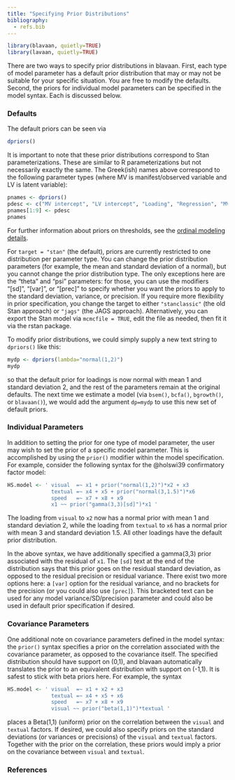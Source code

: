 ```yaml
---
title: "Specifying Prior Distributions"
bibliography:
  - refs.bib
---
```


```r
library(blavaan, quietly=TRUE)
library(lavaan, quietly=TRUE)
```

There are two ways to specify prior distributions in blavaan.  First, each type of model parameter has a default prior distribution that may or may not be suitable for your specific situation.  You are free to modify the defaults.  Second, the priors for individual model parameters can be specified in the model syntax.  Each is discussed below.


### Defaults
The default priors can be seen via

```r
dpriors()
```

It is important to note that these prior distributions correspond to Stan parameterizations. These are similar to R parameterizations but not necessarily exactly the same.  The Greek(ish) names above correspond to the following parameter types (where MV is manifest/observed variable and LV is latent variable):

```r
pnames <- dpriors()
pdesc <- c("MV intercept", "LV intercept", "Loading", "Regression", "MV precision", "LV precision", "Correlation", "Covariance matrix", "Threshold")
pnames[1:9] <- pdesc
pnames
```
For further information about priors on thresholds, see the [ordinal modeling details](ordinal.html).

For `target = "stan"` (the default), priors are currently restricted to one distribution per parameter type. You can change the prior distribution parameters (for example, the mean and standard deviation of a normal), but you cannot change the prior distribution type. The only exceptions here are the "theta" and "psi" parameters: for those, you can use the modifiers "[sd]", "[var]", or "[prec]" to specify whether you want the priors to apply to the standard deviation, variance, or precision. If you require more flexibility in prior specification, you change the target to either `"stanclassic"` (the old Stan approach) or `"jags"` (the JAGS approach). Alternatively, you can export the Stan model via `mcmcfile = TRUE`, edit the file as needed, then fit it via the rstan package.


To modify prior distributions, we could simply supply a new text string to `dpriors()` like this:

```r
mydp <- dpriors(lambda="normal(1,2)")
mydp
```

so that the default prior for loadings is now normal with mean 1 and standard deviation 2, and the rest of the parameters remain at the original defaults. The next time we estimate a model (via `bsem()`, `bcfa()`, `bgrowth()`, or `blavaan()`), we would add the argument `dp=mydp` to use this new set of default priors.


### Individual Parameters

In addition to setting the prior for one type of model parameter, the user may wish to set the prior of a specific model parameter.  This is accomplished by using the `prior()` modifier within the model specification.  For example, consider the following syntax for the @holswi39 confirmatory factor model:

```r
HS.model <- ' visual  =~ x1 + prior("normal(1,2)")*x2 + x3
              textual =~ x4 + x5 + prior("normal(3,1.5)")*x6
              speed   =~ x7 + x8 + x9 
              x1 ~~ prior("gamma(3,3)[sd]")*x1 '
```

The loading from `visual` to `x2` now has a normal prior with mean 1 and standard deviation 2, while the loading from `textual` to `x6` has a normal prior with mean 3 and standard deviation 1.5.  All other loadings have the default prior distribution.

In the above syntax, we have additionally specified a gamma(3,3) prior associated with the residual of `x1`.  The `[sd]` text at the end of the distribution says that this prior goes on the residual standard deviation, as opposed to the residual precision or residual variance. There exist two more options here: a `[var]` option for the residual variance, and no brackets for the precision (or you could also use `[prec]`). This bracketed text can be used for any model variance/SD/precision parameter and could also be used in default prior specification if desired.


### Covariance Parameters

One additional note on covariance parameters defined in the model syntax: the `prior()` syntax specifies a prior on the correlation associated with the covariance parameter, as opposed to the covariance itself.  The specified distribution should have support on (0,1), and blavaan automatically translates the prior to an equivalent distribution with support on (-1,1).  It is safest to stick with beta priors here.  For example, the syntax

```r
HS.model <- ' visual  =~ x1 + x2 + x3
              textual =~ x4 + x5 + x6
              speed   =~ x7 + x8 + x9 
              visual ~~ prior("beta(1,1)")*textual '
```

places a Beta(1,1) (uniform) prior on the correlation between the `visual` and `textual` factors.  If desired, we could also specify priors on the standard deviations (or variances or precisions) of the `visual` and `textual` factors.  Together with the prior on the correlation, these priors would imply a prior on the covariance between `visual` and `textual`.


### References

